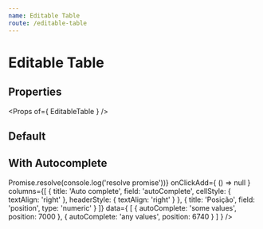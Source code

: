 ```yaml
---
name: Editable Table
route: /editable-table
---
```



# Editable Table

## Properties
<Props of={ EditableTable } />

## Default
<Playground>
    <EditableTable
        noHeader
        title='adicionar'
        columns={[
            {   
                title: 'Leitura', 
                field: 'readAt', 
                initialEditValue: new Date(),
                type: 'datetime',
                cellStyle: { textAlign: 'right' },
                headerStyle: { textAlign: 'right' }
            },
            { 
                title: 'Posição', 
                field: 'position', 
                type: 'numeric' 
            },
            { 
                title: 'Origem', 
                field: 'origin', 
                editable: 'never', 
                initialEditValue: 'Manual'
            }
        ]}
        data={[
            { 
                readAt: new Date('07/01/2019 17:21'), 
                position: 7000, 
                origin: 'Manual'
            },
            {
                readAt: new Date('06/15/2019 16:01'), 
                position: 6740, 
                origin: 'Manual'
            },
            {
                readAt: new Date('06/01/2019 19:22'),
                position: 6450, 
                origin: 'S.O. 018774'
            },
            {
                readAt: new Date('05/15/2019 14:07'),
                position: 5600, 
                origin: 'S.0. 018774'
            }
        ]}
    />
</Playground>

## With Autocomplete
<Playground>
    <EditableTable
        noHeader
        title='adicionar'
        autoCompleteSuggestions={
            [
                { label: 'other values', value: '123456' },
                { label: 'only values', value: '10000' }, 
                { label: 'some values', value: '5000' }, 
                { label: 'any values', value: '12' }, 
            ]
        }
        onUpdateRow={ () => Promise.resolve(console.log('resolve promise'))}
        onClickAdd={ () => null }
        columns={[
            {   
                title: 'Auto complete', 
                field: 'autoComplete', 
                cellStyle: { textAlign: 'right' },
                headerStyle: { textAlign: 'right' }
            },
            { 
                title: 'Posição', 
                field: 'position', 
                type: 'numeric' 
            }
        ]}
        data={
            [
                { autoComplete: 'some values', position: 7000 },
                { autoComplete: 'any values', position: 6740 }
            ]
        }
    />
</Playground>